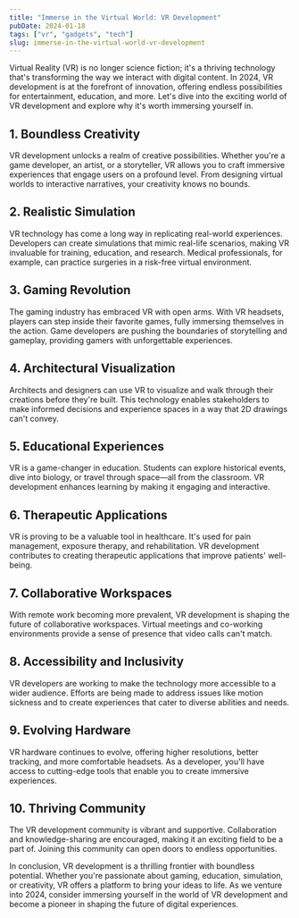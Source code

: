 ---
title: "Immerse in the Virtual World: VR Development"
pubDate: 2024-01-18
tags: ["vr", "gadgets", "tech"]
slug: immerse-in-the-virtual-world-vr-development
---

Virtual Reality (VR) is no longer science fiction; it's a thriving technology that's transforming the way we interact with digital content. In 2024, VR development is at the forefront of innovation, offering endless possibilities for entertainment, education, and more. Let's dive into the exciting world of VR development and explore why it's worth immersing yourself in.

## **1. Boundless Creativity**

VR development unlocks a realm of creative possibilities. Whether you're a game developer, an artist, or a storyteller, VR allows you to craft immersive experiences that engage users on a profound level. From designing virtual worlds to interactive narratives, your creativity knows no bounds.

## **2. Realistic Simulation**

VR technology has come a long way in replicating real-world experiences. Developers can create simulations that mimic real-life scenarios, making VR invaluable for training, education, and research. Medical professionals, for example, can practice surgeries in a risk-free virtual environment.

## **3. Gaming Revolution**

The gaming industry has embraced VR with open arms. With VR headsets, players can step inside their favorite games, fully immersing themselves in the action. Game developers are pushing the boundaries of storytelling and gameplay, providing gamers with unforgettable experiences.

## **4. Architectural Visualization**

Architects and designers can use VR to visualize and walk through their creations before they're built. This technology enables stakeholders to make informed decisions and experience spaces in a way that 2D drawings can't convey.

## **5. Educational Experiences**

VR is a game-changer in education. Students can explore historical events, dive into biology, or travel through space—all from the classroom. VR development enhances learning by making it engaging and interactive.

## **6. Therapeutic Applications**

VR is proving to be a valuable tool in healthcare. It's used for pain management, exposure therapy, and rehabilitation. VR development contributes to creating therapeutic applications that improve patients' well-being.

## **7. Collaborative Workspaces**

With remote work becoming more prevalent, VR development is shaping the future of collaborative workspaces. Virtual meetings and co-working environments provide a sense of presence that video calls can't match.

## **8. Accessibility and Inclusivity**

VR developers are working to make the technology more accessible to a wider audience. Efforts are being made to address issues like motion sickness and to create experiences that cater to diverse abilities and needs.

## **9. Evolving Hardware**

VR hardware continues to evolve, offering higher resolutions, better tracking, and more comfortable headsets. As a developer, you'll have access to cutting-edge tools that enable you to create immersive experiences.

## **10. Thriving Community**

The VR development community is vibrant and supportive. Collaboration and knowledge-sharing are encouraged, making it an exciting field to be a part of. Joining this community can open doors to endless opportunities.

In conclusion, VR development is a thrilling frontier with boundless potential. Whether you're passionate about gaming, education, simulation, or creativity, VR offers a platform to bring your ideas to life. As we venture into 2024, consider immersing yourself in the world of VR development and become a pioneer in shaping the future of digital experiences.
